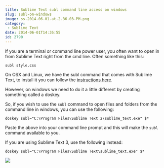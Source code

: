 ```yaml
---
title: Sublime Text subl command line access on windows
slug: subl-on-windows
image: ss-2014-06-01-at-2.36.03-PM.png
category:
 - Sublime Text
date: 2014-06-01T14:36:55
id: 2790
---
```


If you are a terminal or command line power user, you often want to open in from Sublime Text right from the cmd line. Often something like this:

`subl style.css`

On OSX and Linux, we have the subl command that comes with Sublime Text, to install it you can follow the <a href="https://www.sublimetext.com/docs/2/osx_command_line.html" target="_blank">instructions here</a>.

However, on windows we need to do it a little different by creating something called a doskey.

So, if you wish to use the `subl` command to open files and folders from the command line in windows, you can use the following:

`doskey subl="C:\Program Files\Sublime Text 2\sublime_text.exe" $*`

Paste the above into your command line prompt and this will make the `subl` command available to you.

If you are using Sublime Text 3, use the following instead:

`doskey subl="C:\Program Files\Sublime Text\sublime_text.exe" $*`

<a href="https://sublimetextbook.com/?utm_source=windowssubl&utm_medium=banner&utm_campaign=product"><img src="facebook-share2.png" /></a>